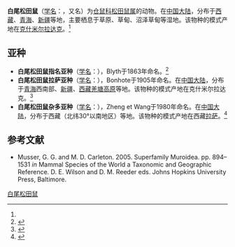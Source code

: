 {{Speciesbox
| name = 白尾松田鼠
| status = LC | status_system = IUCN3.1
| status_ref = <ref name=iucn>{{IUCN2008|assessors=Molur, S.|year=2008|id=13439|title=Phaiomys leucurus|downloaded=10 Jule 2009}} Database entry includes a brief justification of why this species is of least concern.</ref>
| image = 
| genus = Pitymys
| species = leucurus
| authority = ([[愛德華·布萊思|Blyth]], 1863)<ref name='id1035'>{{cite web| url =http://www.bioinfo.cn/db05/BjdwSpecies.php?action=view&id=1035| title =白尾松田鼠| work =《中国动物物种编目数据库》| publisher =中国科学院微生物研究所| author =中国科学院动物研究所| accessdate =2009-03-27| deadurl =yes| archiveurl =https://web.archive.org/web/20160305062217/http://www.bioinfo.cn/db05/BjdwSpecies.php?action=view&id=1035| archivedate =2016-03-05}}</ref>
}}

'''白尾松田鼠'''（[[学名|学名]]：{{lang|la|''Phaiomys leucurus''}}，又名{{lang|la|''Pitymys leucurus''}}）为[[仓鼠科|仓鼠科]][[松田鼠属|松田鼠属]]的动物。在[[中国大陆|中国大陆]]，分布于[[西藏|西藏]]、[[青海|青海]]、[[新疆|新疆]]等地，主要栖息于草原、草甸、沼泽草甸等湿地。该物种的模式产地在[[克什米尔|克什米尔]][[拉达克|拉达克]]。<ref name='id1035'/>

==亚种==
*'''白尾松田鼠指名亚种'''（[[学名|学名]]：{{lang|la|''Pitymys leucurus leucurus''}}），Blyth于1863年命名。<ref name='id1036'>{{cite web| url =http://www.bioinfo.cn/db05/BjdwSpecies.php?action=view&id=1036| title =白尾松田鼠指名亚种| work =《中国动物物种编目数据库》| publisher =中国科学院微生物研究所| author =中国科学院动物研究所| accessdate =2009-03-27| deadurl =yes| archiveurl =https://web.archive.org/web/20160305034209/http://www.bioinfo.cn/db05/BjdwSpecies.php?action=view&id=1036| archivedate =2016-03-05}}</ref>
*'''白尾松田鼠拉萨亚种'''（[[学名|学名]]：{{lang|la|''Pitymys leucurus waltoni''}}），Bonhote于1905年命名。在[[中国大陆|中国大陆]]，分布于[[青海|青海]]西南部、[[新疆|新疆]]、[[西藏|西藏]][[羌塘高原|羌塘高原]]等地。该物种的模式产地在克什米尔拉达克。<ref name='id1037'>{{cite web| url =http://www.bioinfo.cn/db05/BjdwSpecies.php?action=view&id=1037| title =白尾松田鼠拉萨亚种| work =《中国动物物种编目数据库》| publisher =中国科学院微生物研究所| author =中国科学院动物研究所| accessdate =2009-03-27| deadurl =yes| archiveurl =https://web.archive.org/web/20160305061040/http://www.bioinfo.cn/db05/BjdwSpecies.php?action=view&id=1037| archivedate =2016-03-05}}</ref>
*'''白尾松田鼠杂多亚种'''（[[学名|学名]]：{{lang|la|''Pitymys leucurus zadoensis''}}），Zheng et Wang于1980年命名。在[[中国大陆|中国大陆]]，分布于西藏（北纬30°以南地区）等地。该物种的模式产地在西藏[[拉萨|拉萨]]。<ref name='id1038'>{{cite web| url =http://www.bioinfo.cn/db05/BjdwSpecies.php?action=view&id=1038| title =白尾松田鼠杂多亚种| work =《中国动物物种编目数据库》| publisher =中国科学院微生物研究所| author =中国科学院动物研究所| accessdate =2009-03-27| deadurl =yes| archiveurl =https://web.archive.org/web/20160305075710/http://www.bioinfo.cn/db05/BjdwSpecies.php?action=view&id=1038| archivedate =2016-03-05}}</ref>

== 参考文献 ==
{{reflist}}
*Musser, G. G. and M. D. Carleton. 2005. Superfamily Muroidea. pp. 894–1531 ''in'' Mammal Species of the World a Taxonomic and Geographic Reference. D. E. Wilson and D. M. Reeder eds. Johns Hopkins University Press, Baltimore.
{{Taxonbar|from=Q1763576}}

[[Category:松田鼠亞屬|白尾松田鼠]]